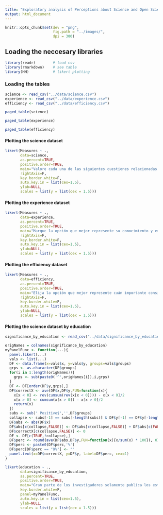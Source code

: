```yaml
---
title: "Exploratory analysis of Perceptions about Science and Open Science"
output: html_document
---
```


```r
knitr::opts_chunk$set(dev = "png",
                      fig.path = "../images/",
                      dpi = 300)
```

## Loading the neccesary libraries
```r
library(readr)        # load csv
library(rmarkdown)    # see table
library(HH)           # likert plotting
```

### Loading the tables
```r
science <- read_csv("../data/science.csv")
experience <- read_csv("../data/experience.csv")
efficiency <- read_csv("../data/efficiency.csv")
```

```r
paged_table(science)
```

```r
paged_table(experience)
```

```r
paged_table(efficiency)
```

#### Plotting the science dataset
```r
likert(Measures ~ .,
       data=science,
       as.percent=TRUE,
       positive.order=TRUE,
       main="Valore cada una de las siguientes cuestiones relacionadas con su opinión sobre la ciencia",
       rightAxis=F,
       key.border.white=F,
       auto.key.in = list(cex=1.5),
       ylab=NULL,
       scales = list(y = list(cex = 1.5))) 
```

#### Plotting the experience dataset
```r
likert(Measures ~ .,
       data=experience,
       as.percent=TRUE,
       positive.order=TRUE,
       main="Marque la opción que mejor represente su conocimiento y experiencia con cada práctica en los últimos 5 (cinco) años",
       rightAxis=F,
       key.border.white=F,
       auto.key.in = list(cex=1.5),
       ylab=NULL,
       scales = list(y = list(cex = 1.5))) 
```

#### Plotting the efficiency dataset
```r
likert(Measures ~ .,
       data=efficiency,
       as.percent=TRUE,
       positive.order=TRUE,
       main="Elija la opción que mejor represente cuán importante considera que es cada una de las siguientes prácticas para mejorar la calidad y eficiencia de las investigaciones en su campo",
       rightAxis=F,
       key.border.white=F,
       auto.key.in = list(cex=1.5),
       ylab=NULL,
       scales = list(y = list(cex = 1.5))) 
```

#### Plotting the science dataset by education
```r
significance_by_education <- read_csv("../data/significance_by_education.csv")

origNames = colnames(significance_by_education)
myPanelFunc <- function(...){
  panel.likert(...)
  vals <- list(...)
  DF <- data.frame(x=vals$x, y=vals$y, groups=vals$groups)
  grps <- as.character(DF$groups)
  for(i in 1:length(origNames)){
    grps <- sub(paste0('^',origNames[i]),i,grps)
  }
  DF <- DF[order(DF$y,grps),]
  DF$correctX <- ave(DF$x,DF$y,FUN=function(x){
    x[x < 0] <- rev(cumsum(rev(x[x < 0]))) - x[x < 0]/2
    x[x > 0] <- cumsum(x[x > 0]) - x[x > 0]/2
    return(x)
  })
  subs <- sub(' Positive$','',DF$groups)
  collapse <- subs[-1] == subs[-length(subs)] & DF$y[-1] == DF$y[-length(DF$y)]
  DF$abs <- abs(DF$x)
  DF$abs[c(collapse,FALSE)] <- DF$abs[c(collapse,FALSE)] + DF$abs[c(FALSE,collapse)]
  DF$correctX[c(collapse,FALSE)] <- 0
  DF <- DF[c(TRUE,!collapse),]
  DF$perc <- round(ave(DF$abs,DF$y,FUN=function(x){x/sum(x) * 100}), 0)
  DF$perc <- paste0(DF$perc,'%')
  DF$perc[DF$perc == "0%"] <- ""
  panel.text(x=DF$correctX, y=DF$y, label=DF$perc, cex=1)
}

likert(education ~ .,
       data=significance_by_education,
       as.percent=TRUE,
       positive.order=TRUE,
       main="Gran parte de los investigadores solamente publica los estudios en donde obtienen diferencias estadísticamente significativas",
       key.border.white=F,
       panel=myPanelFunc,
       auto.key.in = list(cex=1.5),
       ylab=NULL,
       scales = list(y = list(cex = 1.5))) 
```




